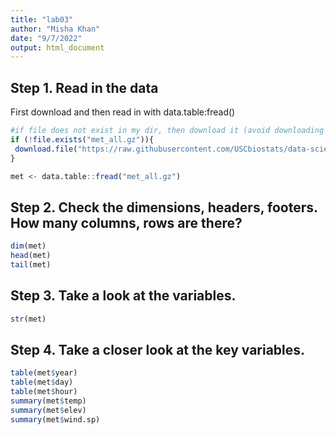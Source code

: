 ```yaml
---
title: "lab03"
author: "Misha Khan"
date: "9/7/2022"
output: html_document
---
```


## Step 1. Read in the data
First download and then read in with data.table:fread()

```r
#if file does not exist in my dir, then download it (avoid downloading mult times)
if (!file.exists("met_all.gz")){
 download.file("https://raw.githubusercontent.com/USCbiostats/data-science-data/master/02_met/met_all.gz", url = "met_all.gz",method="libcurl", timeout = 60) 
}

met <- data.table::fread("met_all.gz") 
```
## Step 2. Check the dimensions, headers, footers. How many columns, rows are there?
```r
dim(met)
head(met)
tail(met)
```
## Step 3. Take a look at the variables.
```r
str(met)
```
## Step 4. Take a closer look at the key variables.
```r
table(met$year)
table(met$day)
table(met$hour)
summary(met$temp)
summary(met$elev)
summary(met$wind.sp)

```


